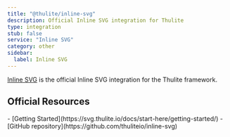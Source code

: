 ```yaml
---
title: "@thulite/inline-svg"
description: Official Inline SVG integration for Thulite
type: integration
stub: false
service: "Inline SVG"
category: other
sidebar:
  label: Inline SVG
---
```


[Inline SVG](https://svg.thulite.io/) is the official Inline SVG integration for the Thulite framework.

## Official Resources

<List emoji="books">
- [Getting Started](https://svg.thulite.io/docs/start-here/getting-started/)
- [GitHub repository](https://github.com/thuliteio/inline-svg)
</List>
